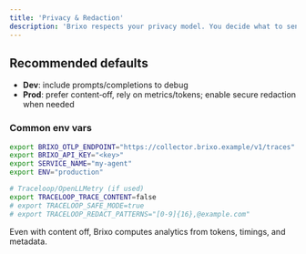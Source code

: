 ```yaml
---
title: 'Privacy & Redaction'
description: 'Brixo respects your privacy model. You decide what to send.'
---
```


## Recommended defaults
- **Dev**: include prompts/completions to debug
- **Prod**: prefer content‑off, rely on metrics/tokens; enable secure redaction when needed

### Common env vars
```bash
export BRIXO_OTLP_ENDPOINT="https://collector.brixo.example/v1/traces"
export BRIXO_API_KEY="<key>"
export SERVICE_NAME="my-agent"
export ENV="production"

# Traceloop/OpenLLMetry (if used)
export TRACELOOP_TRACE_CONTENT=false
# export TRACELOOP_SAFE_MODE=true
# export TRACELOOP_REDACT_PATTERNS="[0-9]{16},@example.com"
```

Even with content off, Brixo computes analytics from tokens, timings, and metadata.

